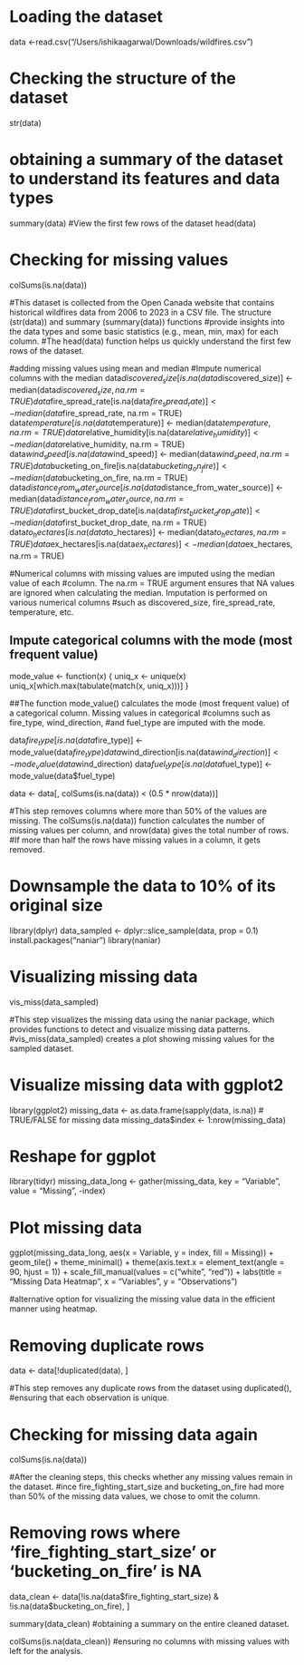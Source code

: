 # Loading the dataset
data <-read.csv("/Users/ishikaagarwal/Downloads/wildfires.csv")

# Checking the structure of the dataset
str(data)

# obtaining a summary of the dataset to understand its features and data types
summary(data)
#View the first few rows of the dataset
head(data)

# Checking for missing values
colSums(is.na(data))

#This dataset is collected from the Open Canada website that contains historical wildfires data from 2006 to 2023 in a CSV file. The structure (str(data)) and summary (summary(data)) functions 
#provide insights into the data types and some basic statistics (e.g., mean, min, max) for each column. 
#The head(data) function helps us quickly understand the first few rows of the dataset.

#adding missing values using mean and median 
#Impute numerical columns with the median
data$discovered_size[is.na(data$discovered_size)] <- median(data$discovered_size, na.rm = TRUE)
data$fire_spread_rate[is.na(data$fire_spread_rate)] <- median(data$fire_spread_rate, na.rm = TRUE)
data$temperature[is.na(data$temperature)] <- median(data$temperature, na.rm = TRUE)
data$relative_humidity[is.na(data$relative_humidity)] <- median(data$relative_humidity, na.rm = TRUE)
data$wind_speed[is.na(data$wind_speed)] <- median(data$wind_speed, na.rm = TRUE)
data$bucketing_on_fire[is.na(data$bucketing_on_fire)] <- median(data$bucketing_on_fire, na.rm = TRUE)
data$distance_from_water_source[is.na(data$distance_from_water_source)] <- median(data$distance_from_water_source, na.rm = TRUE)
data$first_bucket_drop_date[is.na(data$first_bucket_drop_date)] <- median(data$first_bucket_drop_date, na.rm = TRUE)
data$to_hectares[is.na(data$to_hectares)] <- median(data$to_hectares, na.rm = TRUE)
data$ex_hectares[is.na(data$ex_hectares)] <- median(data$ex_hectares, na.rm = TRUE)

#Numerical columns with missing values are imputed using the median value of each
#column. The na.rm = TRUE argument ensures that NA values are ignored when calculating the median. Imputation is performed on various numerical columns 
#such as discovered_size, fire_spread_rate, temperature, etc.

## Impute categorical columns with the mode (most frequent value)
mode_value <- function(x) {
  uniq_x <- unique(x)
  uniq_x[which.max(tabulate(match(x, uniq_x)))]
}

##The function mode_value() calculates the mode (most frequent value) of a categorical column. Missing values in categorical
#columns such as fire_type, wind_direction, 
#and fuel_type are imputed with the mode.

data$fire_type[is.na(data$fire_type)] <- mode_value(data$fire_type)
data$wind_direction[is.na(data$wind_direction)] <- mode_value(data$wind_direction)
data$fuel_type[is.na(data$fuel_type)] <- mode_value(data$fuel_type)


data <- data[, colSums(is.na(data)) < (0.5 * nrow(data))]

#This step removes columns where more than 50% of the values are missing. The colSums(is.na(data)) function calculates the number of missing values per column, and nrow(data) gives the total number of rows.
#If more than half the rows have missing values in a column, it gets removed.

# Downsample the data to 10% of its original size
library(dplyr)
data_sampled <- dplyr::slice_sample(data, prop = 0.1)
install.packages("naniar")
library(naniar)

# Visualizing missing data
vis_miss(data_sampled)

#This step visualizes the missing data using the naniar package, which provides functions to detect and visualize missing data patterns. 
#vis_miss(data_sampled) creates a plot showing missing values for the sampled dataset.

# Visualize missing data with ggplot2
library(ggplot2)
missing_data <- as.data.frame(sapply(data, is.na))  # TRUE/FALSE for missing data
missing_data$index <- 1:nrow(missing_data)

# Reshape for ggplot
library(tidyr)
missing_data_long <- gather(missing_data, key = "Variable", value = "Missing", -index)

# Plot missing data
ggplot(missing_data_long, aes(x = Variable, y = index, fill = Missing)) +
  geom_tile() +
  theme_minimal() +
  theme(axis.text.x = element_text(angle = 90, hjust = 1)) +
  scale_fill_manual(values = c("white", "red")) +
  labs(title = "Missing Data Heatmap", x = "Variables", y = "Observations")

#alternative option for visualizing the missing value data in the efficient manner using heatmap.

# Removing duplicate rows
data <- data[!duplicated(data), ]

#This step removes any duplicate rows from the dataset using duplicated(),
#ensuring that each observation is unique.

# Checking for missing data again
colSums(is.na(data))

#After the cleaning steps, this checks whether any missing values remain in the dataset.
#ince fire_fighting_start_size and bucketing_on_fire had more than 50% of the missing data values, we chose to omit the column.

# Removing rows where 'fire_fighting_start_size' or 'bucketing_on_fire' is NA
data_clean <- data[!is.na(data$fire_fighting_start_size) & !is.na(data$bucketing_on_fire), ]

summary(data_clean) #obtaining a summary on the entire cleaned dataset.

colSums(is.na(data_clean)) #ensuring no columns with missing values with left for the analysis.
